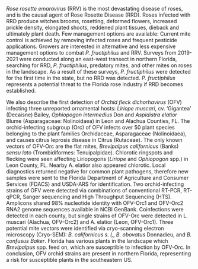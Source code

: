 *Rose rosette emaravirus* (RRV) is the most devastating disease of roses, and is the causal agent of Rose Rosette Disease (RRD). Roses infected with RRD produce witches brooms, rosetting, deformed flowers, increased prickle density, elongated shoots, reddened plant tissues, dieback and ultimately plant death. Few management options are available: Current mite control is achieved by removing infected roses and frequent pesticide applications. Growers are interested in alternative and less expensive management options to combat *P. fructiphilus* and RRV. Surveys from 2019-2021 were conducted along an east-west transect in northern Florida, searching for RRD, *P. fructiphilus*, predatory mites, and other mites on roses in the landscape. As a result of these surveys, *P. fructiphilus* were detected for the first time in the state, but no RRD was detected. *P. fructiphilus* represents a potential threat to the Florida rose industry if RRD becomes established.

We also describe the first detection of *Orchid fleck dichorhavirus* (OFV) infecting three unreported ornamental hosts: *Liriope muscari*, cv. 'Gigantea' (Decaisne) Bailey, *Ophiopogon intermedius* Don and *Aspidistra elatior* Blume (Asparagaceae: Nolinoidaea) in Leon and Alachua Counties, FL. The orchid-infecting subgroup (Orc) of OFV infects over 50 plant species belonging to the plant families Orchidaceae, Asparagaceae (Nolinoidaea), and causes citrus leprosis disease in Citrus (Rutaceae). The only known vectors of OFV-Orc are the flat mites, *Brevipalpus californicus* (Banks) *sensu lato* (Trombidiformes: Tenuipalpidae). Chlorotic ringspots and flecking were seen affecting Liriopogons (*Liriope* and *Ophiopogon* spp.) in Leon County, FL. Nearby A. elatior also appeared chlorotic. Local diagnostics returned negative for common plant pathogens, therefore new samples were sent to the Florida Department of Agriculture and Consumer Services (FDACS) and USDA-ARS for identification. Two orchid-infecting strains of OFV were detected via combinations of conventional RT-PCR, RT-qPCR, Sanger sequencing and High Throughput Sequencing (HTS). Amplicons shared 98\% nucleotide identity with OFV-Orc1 and OFV-Orc2 RNA2 genome sequences available in NCBI GenBank. Coinfections were detected in each county, but single strains of OFV-Orc were detected in L. muscari (Alachua, OFV-Orc2) and A. elatior (Leon, OFV-Orc1). Three potential mite vectors were identified via cryo-scanning electron microscopy (Cryo-SEM): *B. californicus s. l,*, *B. obovatus* Donnadieu, and *B. confusus Baker*. Florida has various plants in the landscape which *Brevipalpus* spp. feed on, which are susceptible to infection by OFV-Orc. In conclusion, OFV orchid strains are present in northern Florida, representing a risk for susceptible plants in the southeastern US.
